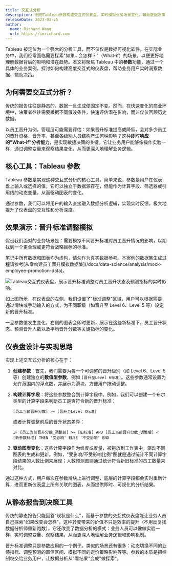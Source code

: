 ```yaml
---
title: 交互式分析
description: 利用Tableau参数构建交互式仪表盘，实时模拟业务场景变化，辅助数据决策
releaseDate: 2023-03-25
author:
  name: Richard Wang
  url: https://imrichard.com
---
```


Tableau 被定位为一个强大的分析工具，而不仅仅是数据可视化软件。在实际业务中，我们经常面临需要探索"如果…会怎样？"（What-if）的场景，以便更好地理解数据背后的影响和潜在趋势。本文将聚焦 Tableau 中的**参数**功能，通过一个具体的业务案例，探讨如何构建高度交互式的仪表盘，帮助业务用户实时洞察数据，辅助决策。

## 为何需要交互式分析？

传统的报告往往是静态的，数据一旦生成便固定不变。然而，在快速变化的商业环境中，决策者往往需要根据不同假设条件，快速评估潜在影响，而非仅仅回顾历史数据。

以员工晋升为例，管理层可能需要评估：如果晋升标准提高或降低，会对多少员工的晋升资格、晋升率，甚至各级别人员结构产生何种影响？这种**即时响应的"What-if"分析能力**，是实现敏捷决策的关键。它让业务用户能够像操作实验一样，通过调整变量来观察结果变化，从而更深入地理解业务逻辑。

## 核心工具：Tableau 参数

Tableau 参数是实现这种交互式分析的核心工具。简单来说，参数是用户在仪表盘上输入或选择的值，它可以独立于数据源存在，但能作为计算字段、筛选器或引用线的动态变量，从而驱动图表的变化。

通过参数，我们可以将用户的输入直接融入数据分析逻辑，实现实时反馈，极大地提升了仪表盘的交互性和分析深度。

## 效果演示：晋升标准调整模拟

假设我们面对的业务场景是：需要模拟不同晋升标准对员工晋升情况的影响，以期找到一个更合理或更符合战略目标的标准。

<Callout type="info">
  笔记中所有数据和图表均为虚构，请勿作为真实数据参考。本案例的数据集生成过程请参考[从零构建员工晋升模拟数据集](/docs/data-science/analysis/mock-employee-promotion-data)。
</Callout>

![Tableau交互式仪表盘，展示晋升标准调整对员工晋升状态及预测指标的实时影响。](/images/docs/data-science/interactive-promotion-standards-analysis.gif)

如上图所示，在仪表盘的左侧，我们设置了"标准调整"区域，用户可以根据需要，通过滑块或手动输入的方式，为不同职级（如晋升至 Level 6、Level 5 等）设定新的晋升标准。

一旦参数值发生变化，右侧的图表会即时更新，展示在这些新标准下，员工晋升状态、预测晋升人数以及平均晋升分数等关键指标的变化。

## 仪表盘设计与实现思路

实现上述交互式分析的核心在于：

1. **创建参数**：首先，我们需要为每一个可调整的晋升级别（如 Level 6、Level 5 等）创建独立的**数值型参数**，例如 `[晋升至Level 6标准]`。这些参数通常设置为允许范围内的浮点数，并展示为滑块，方便用户拖动调整。

2. **构建计算字段**：将这些参数整合到计算字段中。例如，我们可以创建一个布尔类型的计算字段来判断员工是否符合新的晋升标准：

   `[员工当前晋升分数] >= [晋升至Level X标准]`

   或者计算调整前后的晋升状态差异：

   `IF [员工当前晋升分数_调整前] >= [旧标准] AND [员工当前晋升分数_调整后] < [新参数标准] THEN '受影响' ELSE '不受影响' END`

3. **驱动图表变化**：这些计算字段作为维度或度量，被拖放到工作表中，驱动不同图表的生成和更新。例如，"受影响/不受影响比例"图就是通过统计不同计算字段结果的人数比例来展现；人数预测图则通过统计符合新旧标准的员工数量来对比。

通过这种方式，用户每次在参数滑块上进行调整，底层的计算字段都会实时重新计算，进而更新仪表盘上所有关联的图表，从而提供即时、可视化的分析结果。

## 从静态报告到决策工具

传统的静态报告只能回答"现状是什么"，而基于参数的交互式仪表盘能让业务人员自己探索"如果改变会怎样"。这种转变带来的价值不只是效率的提升（不用反复找数据分析师重新跑数），它还改变了数据分析的模式：业务人员可以像做实验一样，实时调整变量、观察结果，从而更深入地理解业务逻辑和影响机制。

晋升标准调整只是参数应用的一个例子。类似的场景还有很多：动态切换不同的业绩指标、调整预测的置信区间、模拟不同的定价策略影响等等。参数的本质是把控制权交给业务用户，让数据分析从"看结果"变成"做探索"。
